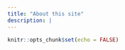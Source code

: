 ```yaml
---
title: "About this site"
description: |
---
```


```r
knitr::opts_chunk$set(echo = FALSE)
```

